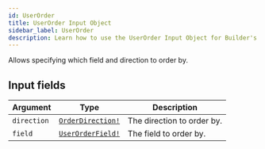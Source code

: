 ```yaml
---
id: UserOrder
title: UserOrder Input Object
sidebar_label: UserOrder
description: Learn how to use the UserOrder Input Object for Builder's API.
---
```


Allows specifying which field and direction to order by.

## Input fields

| Argument    | Type                                                    | Description                |
| ----------- | ------------------------------------------------------- | -------------------------- |
| `direction` | [`OrderDirection!`](/self-managed/composer/builder/api/schema/enum/OrderDirection.mdx) | The direction to order by. |
| `field`     | [`UserOrderField!`](/self-managed/composer/builder/api/schema/enum/UserOrderField.mdx) | The field to order by.     |
